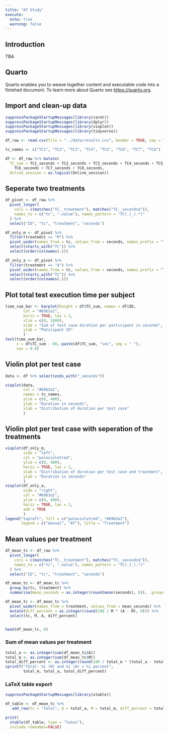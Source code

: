 ```yaml
---
title: "AT Study"
execute:
  echo: true
  warning: false
---
```


## Introduction

TBA

## Quarto

Quarto enables you to weave together content and executable code into a finished document. To learn more about Quarto see <https://quarto.org>.

## Import and clean-up data

```r
suppressPackageStartupMessages(library(caret))
suppressPackageStartupMessages(library(dplyr))
suppressPackageStartupMessages(library(vioplot))
suppressPackageStartupMessages(library(tidyverse))
```

```r
df_raw <- read.csv(file = "../data/results.csv", header = TRUE, sep = ",")

tc_names <- c("TC1", "TC2", "TC3", "TC4", "TC5", "TC6", "TC7", "TC8")

df <- df_raw %>% mutate(
  TC_sum = TC1_seconds + TC2_seconds + TC3_seconds + TC4_seconds + TC5_seconds +
    TC6_seconds + TC7_seconds + TC8_seconds,
  Online_session = as.logical(Online_session))

```
## Seperate two treatments
```r
df_pivot <- df_raw %>%
  pivot_longer(
    cols = c(matches("TC._treatment"), matches("TC._seconds$")),
    names_to = c("tc", ".value"), names_pattern = "TC(.)_(.*)"
  ) %>%
  select("ID", "tc", "treatment", "seconds")

df_only_m <- df_pivot %>%
  filter(treatment == "M") %>%
  pivot_wider(names_from = tc, values_from = seconds, names_prefix = "TC") %>%
  select(starts_with("TC")) %>%
  select(order(colnames(.)))

df_only_a <- df_pivot %>%
  filter(treatment == "A") %>%
  pivot_wider(names_from = tc, values_from = seconds, names_prefix = "TC") %>%
  select(starts_with("TC")) %>%
  select(order(colnames(.)))
```

## Plot total test execution time per subject

```r
time_sum_bar <- barplot(height = df$TC_sum, names = df$ID,
        col = "#69b3a2",
        horiz = TRUE, las = 1,
        xlim = c(0, 1600),
        xlab = "Sum of test case duration per participant in seconds",
        ylab = "Paticipant ID"
        )
text(time_sum_bar,
     x = df$TC_sum - 80, paste(df$TC_sum, "sec", sep = " "),
     cex = 0.8)
```

## Violin plot per test case
```r
data <- df %>% select(ends_with("_seconds"))

vioplot(data,
        col = "#69b3a2",
        names = tc_names,
        ylim = c(0, 400),
        ylab = "Duration in seconds",
        xlab = "Distribution of duration per test case"
        )
```
## Violin plot per test case with seperation of the treatments
```r
vioplot(df_only_m,
        side = "left",
        col = "palevioletred",
        ylim = c(0, 400),
        horiz = TRUE, las = 1,
        xlab = "Distribution of duration per test case and treatment",
        ylab = "Duration in seconds"
        )
vioplot(df_only_a,
        side = "right",
        col = "#69b3a2",
        ylim = c(0, 400),
        horiz = TRUE, las = 1,
        add = TRUE
        )
legend("topleft", fill = c("palevioletred", "#69b3a2"),
       legend = c("manual", "AT"), title = "Treatment")

```
## Mean values per treatment

```r
df_mean_tc <- df_raw %>%
  pivot_longer(
    cols = c(matches("TC._treatment"), matches("TC._seconds$")),
    names_to = c("tc", ".value"), names_pattern = "TC(.)_(.*)"
  ) %>%
  select("ID", "tc", "treatment", "seconds")

df_mean_tc <- df_mean_tc %>%
  group_by(tc, treatment) %>%
  summarise(mean_seconds = as.integer(round(mean(seconds), 0)), .groups = "drop")

df_mean_tc <- df_mean_tc %>%
  pivot_wider(names_from = treatment, values_from = mean_seconds) %>%
  mutate(diff_percent = as.integer(round(100 / M * (A - M), 0))) %>%
  select(tc, M, A, diff_percent)


head(df_mean_tc, 8)
```
### Sum of mean values per treatment
```r
total_a <- as.integer(sum(df_mean_tc$A))
total_m <- as.integer(sum(df_mean_tc$M))
total_diff_percent <- as.integer(round(100 / total_m * (total_a - total_m), 0))
sprintf("Total: %i (M) and %i (A) = %i percent",
        total_m, total_a, total_diff_percent)
```

### LaTeX table export
```r
suppressPackageStartupMessages(library(xtable))

df_table <- df_mean_tc %>% 
   add_row(tc = "Total", A = total_a, M = total_m, diff_percent = total_diff_percent)

print(
  xtable(df_table, type = "latex"),
  include.rownames=FALSE)
```


